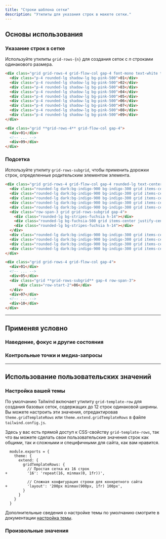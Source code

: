 ```yaml
---
title: "Строки шаблона сетки"
description: "Утилиты для указания строк в макете сетки."
---
```




## Основы использования

### Указание строк в сетке

Используйте утилиты `grid-rows-{n}` для создания сеток с _n_ строками одинакового размера.

```html {{ example: true }}
<div class="grid grid-rows-4 grid-flow-col gap-4 font-mono text-white text-sm text-center font-bold leading-6 bg-stripes-pink rounded-lg">
  <div class="p-4 rounded-lg shadow-lg bg-pink-500">01</div>
  <div class="p-4 rounded-lg shadow-lg bg-pink-500">02</div>
  <div class="p-4 rounded-lg shadow-lg bg-pink-500">03</div>
  <div class="p-4 rounded-lg shadow-lg bg-pink-500">04</div>
  <div class="p-4 rounded-lg shadow-lg bg-pink-500">05</div>
  <div class="p-4 rounded-lg shadow-lg bg-pink-500">06</div>
  <div class="p-4 rounded-lg shadow-lg bg-pink-500">07</div>
  <div class="p-4 rounded-lg shadow-lg bg-pink-500">08</div>
  <div class="p-4 rounded-lg shadow-lg bg-pink-500">09</div>
</div>
```

```html
<div class="grid **grid-rows-4** grid-flow-col gap-4">
  <div>01</div>
  <!-- ... -->
  <div>09</div>
</div>
```

### Подсетка

Используйте утилиту `grid-rows-subgrid`, чтобы применить дорожки строк, определенные родительским элементом элемента.

```html {{ example: true }}
<div class="grid grid-rows-4 grid-flow-col gap-4 rounded-lg text-center font-mono text-sm font-bold leading-6 text-white">
  <div class="rounded-lg dark:bg-indigo-900 bg-indigo-300 grid items-center justify-center h-14 shadow-lg">01</div>
  <div class="rounded-lg dark:bg-indigo-900 bg-indigo-300 grid items-center justify-center h-14 shadow-lg">02</div>
  <div class="rounded-lg dark:bg-indigo-900 bg-indigo-300 grid items-center justify-center h-14 shadow-lg">03</div>
  <div class="rounded-lg dark:bg-indigo-900 bg-indigo-300 grid items-center justify-center h-14 shadow-lg">04</div>
  <div class="rounded-lg dark:bg-indigo-900 bg-indigo-300 grid items-center justify-center h-14 shadow-lg">05</div>
  <div class="row-span-3 grid grid-rows-subgrid gap-4">
    <div class="rounded-lg bg-stripes-fuchsia h-14"></div>
    <div class="rounded-lg bg-fuchsia-500 grid items-center justify-center h-14 shadow-lg">06</div>
    <div class="rounded-lg bg-stripes-fuchsia h-14"></div>
  </div>
  <div class="rounded-lg dark:bg-indigo-900 bg-indigo-300 grid items-center justify-center h-14 shadow-lg">07</div>
  <div class="rounded-lg dark:bg-indigo-900 bg-indigo-300 grid items-center justify-center h-14 shadow-lg">08</div>
  <div class="rounded-lg dark:bg-indigo-900 bg-indigo-300 grid items-center justify-center h-14 shadow-lg">09</div>
  <div class="rounded-lg dark:bg-indigo-900 bg-indigo-300 grid items-center justify-center h-14 shadow-lg">10</div>
</div>
```

```html
<div class="grid grid-rows-4 grid-flow-col gap-4">
  <div>01</div>
  <!-- ... -->
  <div>05</div>
  <div class="grid **grid-rows-subgrid** gap-4 row-span-3">
      <div class="row-start-2">06</div>
  </div>
  <div>07</div>
  <!-- ... -->
  <div>10</div>
</div>
```

---

## <Heading ignore>Применяя условно</Heading>

### <Heading ignore>Наведение, фокус и другие состояния</Heading>

<HoverFocusAndOtherStates defaultClass="grid grid-rows-2" featuredClass="grid-rows-6" />

### <Heading ignore>Контрольные точки и медиа-запросы</Heading>

<BreakpointsAndMediaQueries defaultClass="grid grid-rows-2" featuredClass="grid-rows-6" />

---

## Использование пользовательских значений

### Настройка вашей темы

По умолчанию Tailwind включает утилиту `grid-template-row` для создания базовых сеток, содержащих до 12 строк одинаковой ширины. Вы можете настроить эти значения, отредактировав `theme.gridTemplateRows` или `theme.extend.gridTemplateRows` в файле `tailwind.config.js`.

Здесь у вас есть прямой доступ к CSS-свойству `grid-template-rows`, так что вы можете сделать свои пользовательские значения строк как общими, так и сложными и специфичными для сайта, как вам нравится.

```diff-js {{ filename: 'tailwind.config.js' }}
  module.exports = {
    theme: {
      extend: {
        gridTemplateRows: {
          // Простая сетка из 16 строк
+         '16': 'repeat(16, minmax(0, 1fr))',

          // Сложная конфигурация строки для конкретного сайта
+         'layout': '200px minmax(900px, 1fr) 100px',
        }
      }
    }
  }
```

Дополнительные сведения о настройке темы по умолчанию смотрите в документации [настройка темы](/docs/theme#customizing-the-default-theme).

### Произвольные значения

<ArbitraryValues property="grid-template-rows" defaultClass="grid" featuredClass="grid-rows-[200px_minmax(900px,_1fr)_100px]" />
